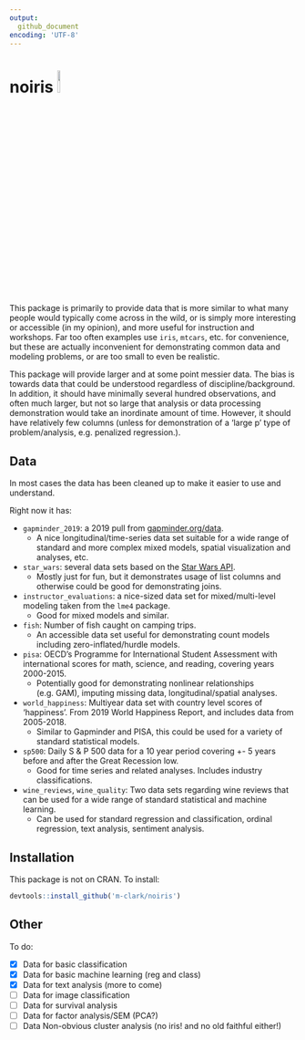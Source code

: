 ```yaml
---
output: 
  github_document
encoding: 'UTF-8'
---
```


# noiris <img src="data-raw/noiris.png" style="margin: 0 auto; width: 10%">

This package is primarily to provide data that is more similar to what many people would typically come across in the wild, or is simply more interesting or accessible (in my opinion), and more useful for instruction and workshops.  Far too often examples use `iris`, `mtcars`, etc. for convenience, but these are actually inconvenient for demonstrating common data and modeling problems, or are too small to even be realistic.  

This package will provide larger and at some point messier data.  The bias is towards data that could be understood regardless of discipline/background. In addition, it should have minimally several hundred observations, and often much larger, but not so large that analysis or data processing demonstration would take an inordinate amount of time.  However, it should have relatively few columns (unless for demonstration of a 'large p' type of problem/analysis, e.g. penalized regression.).


## Data

In most cases the data has been cleaned up to make it easier to use and understand.

Right now it has:

- `gapminder_2019`: a 2019 pull from [gapminder.org/data](http://www.gapminder.org/data/).
    -  A nice longitudinal/time-series data set suitable for a wide range of standard and more complex mixed models, spatial visualization and analyses, etc.
    
- `star_wars`: several data sets based on the [Star Wars API](https://swapi.co/). 
    - Mostly just for fun, but it demonstrates usage of list columns and otherwise could be good for demonstrating joins.
    
- `instructor_evaluations`: a nice-sized data set for mixed/multi-level modeling taken from the `lme4` package.
    - Good for mixed models and similar.
    
- `fish`: Number of fish caught on camping trips.
    - An accessible data set useful for demonstrating count models including zero-inflated/hurdle models.
    
- `pisa`: OECD's Programme for International Student Assessment with international scores for math, science, and reading, covering years 2000-2015.
    - Potentially  good for demonstrating nonlinear relationships (e.g. GAM), imputing missing data, longitudinal/spatial analyses. 
    
- `world_happiness`: Multiyear data set with country level scores of 'happiness'. From 2019 World Happiness Report, and includes data from 2005-2018.
    - Similar to Gapminder and PISA, this could be used for a variety of standard statistical models.
    
- `sp500`: Daily S & P 500 data for a 10 year period covering +- 5 years before and after the Great Recession low.
    - Good for time series and related analyses.  Includes industry classifications.
    
- `wine_reviews`, `wine_quality`: Two data sets regarding wine reviews that can be used for a wide range of standard statistical and machine learning. 
    - Can be used for standard regression and classification, ordinal regression, text analysis, sentiment analysis.
    
## Installation

This package is not on CRAN.  To install:

```r
devtools::install_github('m-clark/noiris')
```


## Other

To do:

- [X] Data for basic classification
- [X] Data for basic machine learning (reg and class)
- [X] Data for text analysis (more to come)
- [ ] Data for image classification
- [ ] Data for survival analysis
- [ ] Data for factor analysis/SEM (PCA?)
- [ ] Data Non-obvious cluster analysis (no iris! and no old faithful either!)
